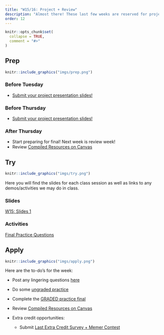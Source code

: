 ```yaml
---
title: "W15/16: Project + Review"
description: "Almost there! These last few weeks are reserved for project presentations and a final review."
order: 12
---
```


```r
knitr::opts_chunk$set(
  collapse = TRUE,
  comment = "#>"
)
```


## Prep


:::::{.card .border .border-2 .border-info}
:::: {.grid .g-0}
::: {.g-col-3}
:::: {.card-body}

```r
knitr::include_graphics("imgs/prep.png")
```

::::
:::

::: {.g-col-9}
:::: {.card-body}
### Before Tuesday


- <span style="color:#508AB0"><a href="https://bowdoin.instructure.com/courses/6946/modules/items/463554" target="_blank">Submit your project presentation slides!</a></span>

### Before Thursday

- <span style="color:#508AB0"><a href="https://bowdoin.instructure.com/courses/6946/modules/items/463554" target="_blank">Submit your project presentation slides!</a></span>

### After Thursday

- Start preparing for final! Next week is review week!
- Review <span style="color:#508AB0"><a href="https://bowdoin.instructure.com/courses/6946/modules/items/464736" target="_blank">Compiled Resources on Canvas</a></span>

::::
:::
::::
:::::

## Try {.mt-5}

:::::{.card .border .border-2 .border-info}
:::: {.grid .g-0}
::: {.g-col-3}
:::: {.card-body}

```r
knitr::include_graphics("imgs/try.png")
```

::::
:::

::: {.g-col-9}
:::: {.card-body}

Here you will find the slides for each class session as well as links to any demos/activities we may do in class.

### Slides

<a class="btn btn-outline-info" href="../../slides/W15_review.pdf" role="button" target="_blank">W15: Slides 1</a>

<!-- <a class="btn btn-outline-info" href="../../slides/W1_research_design.pdf" role="button" target="_blank">W1: Slides 2</a> -->

### Activities

<a class="btn btn-outline-info" href="https://docs.google.com/document/d/1acY1IwTBTuTmwJ2MPy0n67obrxHdNFOyPmx35TR91BI/edit?usp=sharing" role="button" target="_blank">Final Practice Questions</a>



::::
:::


::::
:::::

## Apply {.mt-5}

:::::{.card .border .border-2 .border-info}
:::: {.grid .g-0}
::: {.g-col-3}
:::: {.card-body}

```r
knitr::include_graphics("imgs/apply.png")
```

::::
:::

::: {.g-col-9}
:::: {.card-body}

Here are the to-do's for the week:

- Post any lingering questions <a href="https://forms.gle/FUPZMhQWY8cNEdYs9" target="_blank">here</a>
- Do some <span style="color:#508AB0"><a href="https://bowdoin.instructure.com/courses/6946/modules/items/464093" target="_blank">ungraded practice</a></span>
- Complete the <span style="color:#508AB0"><a href="https://bowdoin.instructure.com/courses/6946/modules/items/465038" target="_blank">GRADED practice final</a></span>
- Review <span style="color:#508AB0"><a href="https://bowdoin.instructure.com/courses/6946/modules/items/464736" target="_blank">Compiled Resources on Canvas</a></span>


- Extra credit opportunities:
  - Submit <span style="color:#508AB0"><a href="https://bowdoin.instructure.com/courses/6946/modules/items/464304" target="_blank">Last Extra Credit Survey + Memer Contest </a></span> 

::::
:::


::::
:::::

